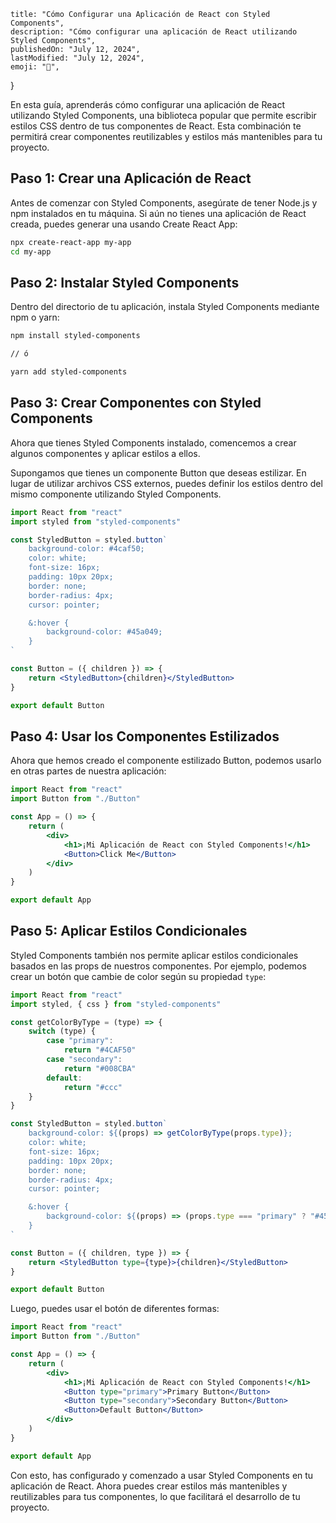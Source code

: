 
	title: "Cómo Configurar una Aplicación de React con Styled Components",
	description: "Cómo configurar una aplicación de React utilizando Styled Components",
	publishedOn: "July 12, 2024",
	lastModified: "July 12, 2024",
	emoji: "🎨",
}

<ArticleHeader title={metadata.title} date={metadata.publishedOn} />

En esta guía, aprenderás cómo configurar una aplicación de React utilizando Styled Components, una biblioteca popular que permite escribir estilos CSS dentro de tus componentes de React. Esta combinación te permitirá crear componentes reutilizables y estilos más mantenibles para tu proyecto.

## Paso 1: Crear una Aplicación de React

Antes de comenzar con Styled Components, asegúrate de tener Node.js y npm instalados en tu máquina. Si aún no tienes una aplicación de React creada, puedes generar una usando Create React App:

```bash
npx create-react-app my-app
cd my-app
```

## Paso 2: Instalar Styled Components

Dentro del directorio de tu aplicación, instala Styled Components mediante npm o yarn:

```bash
npm install styled-components

// ó

yarn add styled-components
```

## Paso 3: Crear Componentes con Styled Components

Ahora que tienes Styled Components instalado, comencemos a crear algunos componentes y aplicar estilos a ellos.

Supongamos que tienes un componente Button que deseas estilizar. En lugar de utilizar archivos CSS externos, puedes definir los estilos dentro del mismo componente utilizando Styled Components.

```jsx
import React from "react"
import styled from "styled-components"

const StyledButton = styled.button`
	background-color: #4caf50;
	color: white;
	font-size: 16px;
	padding: 10px 20px;
	border: none;
	border-radius: 4px;
	cursor: pointer;

	&:hover {
		background-color: #45a049;
	}
`

const Button = ({ children }) => {
	return <StyledButton>{children}</StyledButton>
}

export default Button
```

## Paso 4: Usar los Componentes Estilizados

Ahora que hemos creado el componente estilizado Button, podemos usarlo en otras partes de nuestra aplicación:

```jsx
import React from "react"
import Button from "./Button"

const App = () => {
	return (
		<div>
			<h1>¡Mi Aplicación de React con Styled Components!</h1>
			<Button>Click Me</Button>
		</div>
	)
}

export default App
```

## Paso 5: Aplicar Estilos Condicionales

Styled Components también nos permite aplicar estilos condicionales basados en las props de nuestros componentes. Por ejemplo, podemos crear un botón que cambie de color según su propiedad `type`:

```jsx
import React from "react"
import styled, { css } from "styled-components"

const getColorByType = (type) => {
	switch (type) {
		case "primary":
			return "#4CAF50"
		case "secondary":
			return "#008CBA"
		default:
			return "#ccc"
	}
}

const StyledButton = styled.button`
	background-color: ${(props) => getColorByType(props.type)};
	color: white;
	font-size: 16px;
	padding: 10px 20px;
	border: none;
	border-radius: 4px;
	cursor: pointer;

	&:hover {
		background-color: ${(props) => (props.type === "primary" ? "#45a049" : "#00738d")};
	}
`

const Button = ({ children, type }) => {
	return <StyledButton type={type}>{children}</StyledButton>
}

export default Button
```

Luego, puedes usar el botón de diferentes formas:

```jsx
import React from "react"
import Button from "./Button"

const App = () => {
	return (
		<div>
			<h1>¡Mi Aplicación de React con Styled Components!</h1>
			<Button type="primary">Primary Button</Button>
			<Button type="secondary">Secondary Button</Button>
			<Button>Default Button</Button>
		</div>
	)
}

export default App
```

Con esto, has configurado y comenzado a usar Styled Components en tu aplicación de React. Ahora puedes crear estilos más mantenibles y reutilizables para tus componentes, lo que facilitará el desarrollo de tu proyecto.
